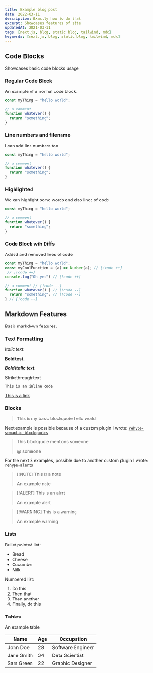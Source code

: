 ```yaml
---
title: Example blog post
date: 2022-03-11
description: Exactly how to do that
excerpt: Showcases features of site
updatedAt: 2021-03-11
tags: [next.js, blog, static blog, tailwind, mdx]
keywords: [next.js, blog, static blog, tailwind, mdx]
---
```


## Code Blocks

Showcases basic code blocks usage

### Regular Code Block

An example of a normal code block.

```ts
const myThing = "hello world";

// a comment
function whatever() {
  return "something";
}
```

### Line numbers and filename

I can add line numbers too

```ts title="index.ts" showLineNumbers
const myThing = "hello world";

// a comment
function whatever() {
  return "something";
}
```

### Highlighted

We can highlight some words and also lines of code

```ts {2-4} /const/ /whatever/
const myThing = "hello world";

// a comment
function whatever() {
  return "something";
}
```

### Code Block wih Diffs

Added and removed lines of code

```ts
const myThing = "hello world";
const myCoolFunction = (a) => Number(a); // [!code ++]
 // [!code ++]
console.log("Oh yes") // [!code ++]

// a comment // [!code --]
function whatever() { // [!code --]
  return "something"; // [!code --]
} // [!code --]
```

## Markdown Features

Basic markdown features.

### Text Formatting

*Italic text.*

**Bold test.**

***Bold italic text.***

~~Strikethrough text~~

`This is an inline code`

[This is a link](https://example.com)

### Blocks

> This is my basic blockquote
> hello world

Next example is possible because of a custom plugin I wrote: [`rehype-semantic-blockquotes`](https://github.com/nikitarevenco/rehype-semantic-blockquotes)

> This blockquote mentions someone
>
> @ someone

For the next 3 examples, possible due to another custom plugin I wrote: [`rehype-alerts`](https://github.com/nikitarevenco/rehype-alerts)

> [!NOTE] This is a note
>
> An example note

> [!ALERT] This is an alert
>
> An example alert

> [!WARNING] This is a warning
>
> An example warning

### Lists

Bullet pointed list:

- Bread
- Cheese
- Cucumber
- Milk

Numbered list:

1. Do this
1. Then that
1. Then another
1. Finally, do this

### Tables

An example table

| Name       | Age | Occupation     |
|------------|-----|----------------|
| John Doe   | 28  | Software Engineer |
| Jane Smith | 34  | Data Scientist    |
| Sam Green  | 22  | Graphic Designer  |
